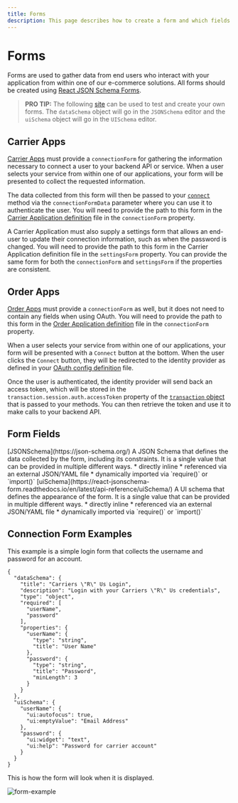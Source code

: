 ```yaml
---
title: Forms
description: This page describes how to create a form and which fields are required.
---
```



Forms
===============================================
Forms are used to gather data from end users who interact with your application from within one of our e-commerce
solutions. All forms should be created using [React JSON Schema Forms](https://github.com/rjsf-team/react-jsonschema-form).

> **PRO TIP:** The following [site](https://rjsf-team.github.io/react-jsonschema-form/) can be used to test and create your own forms.
> The `dataSchema` object will go in the `JSONSchema` editor and the `uiSchema` object will go in the `UISchema` editor.

## Carrier Apps
[Carrier Apps](./carrier.mdx) must provide a `connectionForm` for gathering the information necessary to connect a user to your backend API or service.
When a user selects your service from within one of our applications, your form will be presented to collect the requested
information.

The data collected from this form will then be passed
to your [`connect`](./methods/connect.mdx) method via the `connectionFormData` parameter where you can use it to authenticate the user.
You will need to provide the path to this form in the [Carrier Application definition](./carrier.mdx) file in the `connectionForm`
property.

A Carrier Application must also supply a settings form that allows an end-user to update their connection information, such
as when the password is changed. You will need to provide the path to this form in the Carrier Application definition file in
the `settingsForm` property. You can provide the same form for both the `connectionForm` and `settingsForm` if the properties
are consistent.


## Order Apps
[Order Apps](./order.mdx) must provide a `connectionForm` as well, but it does not need to contain any fields when using OAuth.
You will need to provide the path to this form in the [Order Application definition](./order.mdx) file in the `connectionForm`
property.

When a user selects your service from within one of our applications, your form will be presented with a `Connect` button
at the bottom.
When the user clicks the `Connect` button, they will be redirected to the identity provider as defined in your [OAuth config definition](./../oauth/oauth-config.mdx) file.

Once the user is authenticated, the identity provider will send back an access token, which will be stored in the
`transaction.session.auth.accessToken` property of the [`transaction` object](./order-transaction.mdx) that is passed to your methods. You can then retrieve
the token and use it to make calls to your backend API.

Form Fields
-----------------------------------------------
<Reference>

  <Field name="dataSchema" required={true}>
    <Type>
      [JSONSchema](https://json-schema.org/)
    </Type>
    <Description>
      A JSON Schema that defines the data collected by the form, including its constraints. It is a single value that can be provided in multiple different ways.
        *  directly inline
        *  referenced via an external JSON/YAML file
        *  dynamically imported via `require()` or `import()`
    </Description>
  </Field>

  <Field name="uiSchema" required={true}>
    <Type>
      [uiSchema](https://react-jsonschema-form.readthedocs.io/en/latest/api-reference/uiSchema/)
    </Type>
    <Description>
      A UI schema that defines the appearance of the form. It is a single value that can be provided in multiple different ways.
        *  directly inline
        *  referenced via an external JSON/YAML file
        *  dynamically imported via `require()` or `import()`
    </Description>
  </Field>

</Reference>



Connection Form Examples
------------------
This example is a simple login form that collects the username and password for an account.
```json5
{
  "dataSchema": {
    "title": "Carriers \"R\" Us Login",
    "description": "Login with your Carriers \"R\" Us credentials",
    "type": "object",
    "required": [
      "userName",
      "password"
    ],
    "properties": {
      "userName": {
        "type": "string",
        "title": "User Name"
      },
      "password": {
        "type": "string",
        "title": "Password",
        "minLength": 3
      }
    }
  },
  "uiSchema": {
    "userName": {
      "ui:autofocus": true,
      "ui:emptyValue": "Email Address"
    },
    "password": {
      "ui:widget": "text",
      "ui:help": "Password for carrier account"
    }
  }
}
```

This is how the form will look when it is displayed.

![form-example](/img/forms/form-example.png)
